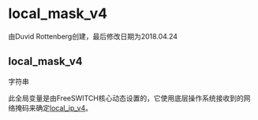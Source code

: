 # local_mask_v4

由Duvid Rottenberg创建，最后修改日期为2018.04.24

## local_mask_v4

字符串

此全局变量是由FreeSWITCH核心动态设置的，它使用底层操作系统接收到的网络掩码来确定[local\_ip\_v4](./local_ip_v4_16353556.mdx#local_ip_v4)。